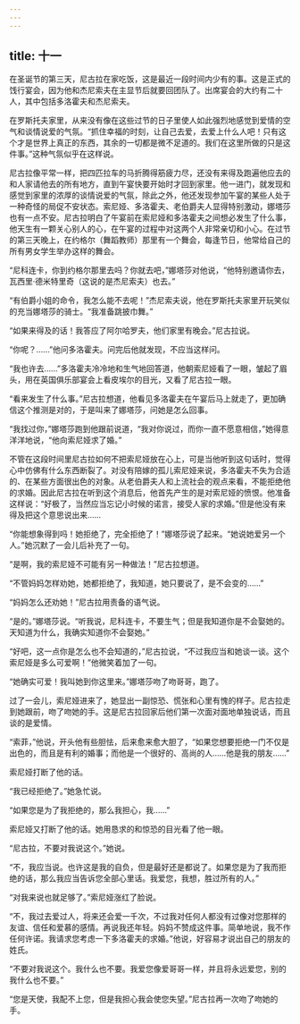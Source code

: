 ```yaml
---
---
---
```

title: 十一
---




在圣诞节的第三天，尼古拉在家吃饭，这是最近一段时间内少有的事。这是正式的饯行宴会，因为他和杰尼索夫在主显节后就要回团队了。出席宴会的大约有二十人，其中包括多洛霍夫和杰尼索夫。

在罗斯托夫家里，从来没有像在这些过节的日子里使人如此强烈地感觉到爱情的空气和谈情说爱的气氛。“抓住幸福的时刻，让自己去爱，去爱上什么人吧！只有这个才是世界上真正的东西，其余的一切都是微不足道的。我们在这里所做的只是这件事。”这种气氛似乎在这样说。

尼古拉像平常一样，把四匹拉车的马折腾得筋疲力尽，还没有来得及跑遍他应去的和人家请他去的所有地方，直到午宴快要开始时才回到家里。他一进门，就发现和感觉到家里的浓厚的谈情说爱的气氛，除此之外，他还发现参加午宴的某些人处于一种奇怪的局促不安状态。索尼娅、多洛霍夫、老伯爵夫人显得特别激动，娜塔莎也有一点不安。尼古拉明白了午宴前在索尼娅和多洛霍夫之间想必发生了什么事，他天生有一颗关心别人的心，在午宴的过程中对这两个人非常亲切和小心。在过节的第三天晚上，在约格尔（舞蹈教师）那里有一个舞会，每逢节日，他常给自己的所有男女学生举办这样的舞会。

“尼科连卡，你到约格尔那里去吗？你就去吧，”娜塔莎对他说，“他特别邀请你去，瓦西里·德米特里奇（这说的是杰尼索夫）也去。”

“有伯爵小姐的命令，我怎么能不去呢！”杰尼索夫说，他在罗斯托夫家里开玩笑似的充当娜塔莎的骑士。“我准备跳披巾舞。”

“如果来得及的话！我答应了阿尔哈罗夫，他们家里有晚会。”尼古拉说。

“你呢？……”他问多洛霍夫。问完后他就发现，不应当这样问。

“我也许去……”多洛霍夫冷冷地和生气地回答道，他朝索尼娅看了一眼，皱起了眉头，用在英国俱乐部宴会上看皮埃尔的目光，又看了尼古拉一眼。

“看来发生了什么事。”尼古拉想道，他看见多洛霍夫在午宴后马上就走了，更加确信这个推测是对的，于是叫来了娜塔莎，问她是怎么回事。

“我找过你，”娜塔莎跑到他跟前说道，“我对你说过，而你一直不愿意相信，”她得意洋洋地说，“他向索尼娅求了婚。”

不管在这段时间里尼古拉如何不把索尼娅放在心上，可是当他听到这句话时，觉得心中仿佛有什么东西断裂了。对没有陪嫁的孤儿索尼娅来说，多洛霍夫不失为合适的、在某些方面很出色的对象。从老伯爵夫人和上流社会的观点来看，不能拒绝他的求婚。因此尼古拉在听到这个消息后，他首先产生的是对索尼娅的愤恨。他准备这样说：“好极了，当然应当忘记小时候的诺言，接受人家的求婚。”但是他没有来得及把这个意思说出来……

“你能想象得到吗！她拒绝了，完全拒绝了！”娜塔莎说了起来。“她说她爱另一个人。”她沉默了一会儿后补充了一句。

“是啊，我的索尼娅不可能有另一种做法！”尼古拉想道。

“不管妈妈怎样劝她，她都拒绝了，我知道，她只要说了，是不会变的……”

“妈妈怎么还劝她！”尼古拉用责备的语气说。

“是的。”娜塔莎说。“听我说，尼科连卡，不要生气；但是我知道你是不会娶她的。天知道为什么，我确实知道你不会娶她。”

“好吧，这一点你是怎么也不会知道的，”尼古拉说，“不过我应当和她谈一谈。这个索尼娅是多么可爱啊！”他微笑着加了一句。

“她确实可爱！我叫她到你这里来。”娜塔莎吻了吻哥哥，跑了。

过了一会儿，索尼娅进来了，她显出一副惊恐、慌张和心里有愧的样子。尼古拉走到她跟前，吻了吻她的手。这是尼古拉回家后他们第一次面对面地单独说话，而且谈的是爱情。

“索菲，”他说，开头他有些胆怯，后来愈来愈大胆了，“如果您想要拒绝一门不仅是出色的，而且是有利的婚事；而他是一个很好的、高尚的人……他是我的朋友……”

索尼娅打断了他的话。

“我已经拒绝了。”她急忙说。

“如果您是为了我拒绝的，那么我担心，我……”

索尼娅又打断了他的话。她用恳求的和惊恐的目光看了他一眼。

“尼古拉，不要对我说这个。”她说。

“不，我应当说。也许这是我的自负，但是最好还是都说了。如果您是为了我而拒绝的话，那么我应当告诉您全部心里话。我爱您，我想，胜过所有的人。”

“对我来说也就足够了。”索尼娅涨红了脸说。

“不，我过去爱过人，将来还会爱一千次，不过我对任何人都没有过像对您那样的友谊、信任和爱慕的感情。再说我还年轻。妈妈不赞成这件事。简单地说，我不作任何许诺。我请求您考虑一下多洛霍夫的求婚。”他说，好容易才说出自己的朋友的姓氏。

“不要对我说这个。我什么也不要。我爱您像爱哥哥一样，并且将永远爱您，别的我什么也不要。”

“您是天使，我配不上您，但是我担心我会使您失望。”尼古拉再一次吻了吻她的手。